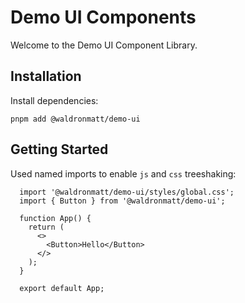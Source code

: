 # Demo UI Components

Welcome to the Demo UI Component Library.

## Installation

Install dependencies:

`pnpm add @waldronmatt/demo-ui`

## Getting Started

Used named imports to enable `js` and `css` treeshaking:

```
  import '@waldronmatt/demo-ui/styles/global.css';
  import { Button } from '@waldronmatt/demo-ui';

  function App() {
    return (
      <>
        <Button>Hello</Button>
      </>
    );
  }

  export default App;
```
